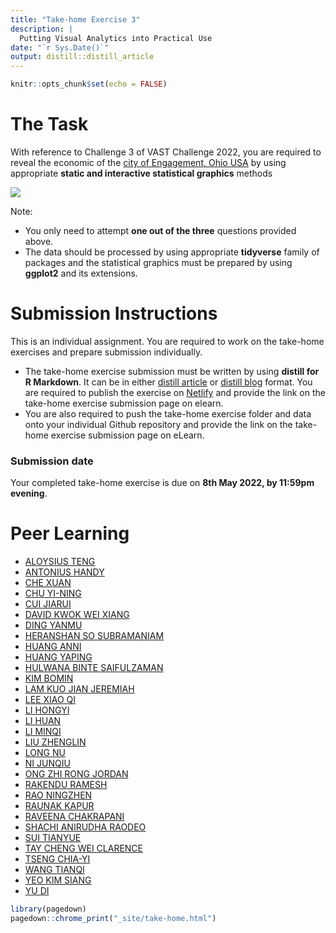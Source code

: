 ```yaml
---
title: "Take-home Exercise 3"
description: |
  Putting Visual Analytics into Practical Use
date: "`r Sys.Date()`"
output: distill::distill_article
---
```


```r
knitr::opts_chunk$set(echo = FALSE)
```

# The Task

With reference to Challenge 3 of VAST Challenge 2022, you are required to reveal the economic of the [city of Engagement, Ohio USA](https://vast-challenge.github.io/2022/) by using appropriate **static and interactive statistical graphics** methods   

![](img/TH_ex03.jpg)

Note: 

- You only need to attempt **one out of the three** questions provided above.
- The data should be processed by using appropriate **tidyverse** family of packages and the statistical graphics must be prepared by using **ggplot2** and its extensions.

# Submission Instructions 

This is an individual assignment. You are required to work on the take-home exercises and prepare submission individually. 

- The take-home exercise submission must be written by using **distill for R Markdown**.  It can be in either [distill article](https://distill.pub/guide/) or [distill blog ](https://rstudio.github.io/distill/blog.html) format. You are required to publish the exercise on [Netlify](https://www.netlify.com/) and provide the link on the take-home exercise submission page on elearn. 
- You are also required to push the take-home exercise folder and data onto your individual Github repository and provide the link on the take-home exercise submission page on eLearn.
 
### Submission date 
 
Your completed take-home exercise is due on **8th May 2022, by 11:59pm evening**.

# Peer Learning

- [ALOYSIUS TENG](https://visual-analytics-course.netlify.app/th_ex/th_ex3.html)
- [ANTONIUS HANDY](https://isss608-hhhandy.netlify.app/th_ex/th_ex3.html)
- [CHE XUAN](https://r4dsa4va.netlify.app/th_ex/th_ex3.html)
- [CHU YI-NING](https://yn-isss608.netlify.app/take-home_ex/th_ex3.html)
- [CUI JIARUI](https://jiarui-cui-isss608.netlify.app/th_ex/th_ex03)
- [DAVID KWOK WEI XIANG](https://dkwx1234.netlify.app/th_ex/takehomeex3.html)
- [DING YANMU](https://dingyanmu.netlify.app/th_ex/th_ex3.html)
- [HERANSHAN SO SUBRAMANIAM](https://heranshan-isss608.netlify.app/th_ex/th_ex3.html)
- [HUANG ANNI](https://master--huanganni.netlify.app/th_ex/th_ex3.html)
- [HUANG YAPING](https://data-analytics-2022.netlify.app/th_ex/th_ex3.html)
- [HULWANA BINTE SAIFULZAMAN](https://data-analytics-2022.netlify.app/th_ex/th_ex3.html)
- [KIM BOMIN](https://bomink.netlify.app/posts/2022-04-25-hw3/index.html)
- [LAM KUO JIAN JEREMIAH]()
- [LEE XIAO QI](https://tiffanylxq.netlify.app/takehomeex/th_ex3_final)
- [LI HONGYI](https://jessielhy.netlify.app/th_ex/th_ex3.html)
- [LI HUAN](https://katherine-isss608.netlify.app/th_ex/th_ex3.html)
- [LI MINQI](https://isss608-visualization-liminqi.netlify.app/th_ex/th_ex3)
- [LIU ZHENGLIN](https://zhenglinliuvisual.netlify.app/th_ex/th_ex3.html)
- [LONG NU](https://leslielong-da.netlify.app/posts/2022-05-07-takehome3/) 
- [NI JUNQIU](https://isss-608-junqiuni.netlify.app/takehome_ex/takehome_ex03.html)
- [ONG ZHI RONG JORDAN](https://isss608-jordan-va.netlify.app/th_ex3/th_ex3.html)
- [RAKENDU RAMESH](https://rakendu-mitb2021.netlify.app/th_ex/th_ex03.html)
- [RAO NINGZHEN](https://jeanrao.netlify.app/th_ex/th3.html)
- [RAUNAK KAPUR](https://isss608-raunakkapur.netlify.app/th_ex/the3v3)
- [RAVEENA CHAKRAPANI](https://raveenaclr.netlify.app/th_ex/th_ex3.html)
- [SHACHI ANIRUDHA RAODEO]()
- [SUI TIANYUE](https://vickysui-va.netlify.app/take_home_exercise/ex_3.html)
- [TAY CHENG WEI CLARENCE](https://clarencetay.netlify.app/th_ex/th_ex3.html)
- [TSENG CHIA-YI](https://mitb-va-joycetseng.netlify.app/posts/2022-05-05-takehome3/)
- [WANG TIANQI](https://wtqmitbva.netlify.app/takehome3)
- [YEO KIM SIANG](https://kimsiang-va.netlify.app/takehome_exercise/takehome_exercise_3.html)
- [YU DI](https://yudiva.netlify.app/exe3)

   

```r
library(pagedown)
pagedown::chrome_print("_site/take-home.html")
```



















